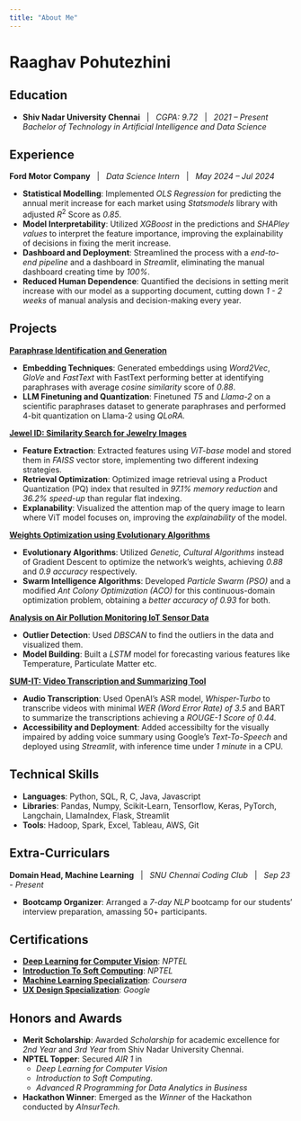```yaml
---
title: "About Me"
---
```


# **Raaghav Pohutezhini**

## Education

- **Shiv Nadar University Chennai** &nbsp; | &nbsp; *CGPA: 9.72* &nbsp; | &nbsp; *2021 -- Present* <br>
  *Bachelor of Technology in  Artificial Intelligence and Data Science*
  
## Experience

**Ford Motor Company** &nbsp; | &nbsp; *Data Science Intern* &nbsp; | &nbsp; *May 2024 -- Jul 2024* <br>

-    **Statistical Modelling**: Implemented *OLS Regression* for
    predicting the annual merit increase for each market using
    *Statsmodels* library with adjusted $R^2$ Score as *0.85*.
-    **Model Interpretability**: Utilized *XGBoost* in the predictions
    and *SHAPley* *values* to interpret the feature importance,
    improving the explainability of decisions in fixing the merit
    increase.
-    **Dashboard and Deployment**: Streamlined the process with a
    *end-to-end pipeline* and a dashboard in *Streamlit*, eliminating
    the manual dashboard creating time by *100%*.
-    **Reduced Human Dependence**: Quantified the decisions in setting
    merit increase with our model as a supporting document, cutting down
    *1 - 2 weeks* of manual analysis and decision-making every year.

## Projects

**[Paraphrase Identification and Generation](https://github.com/MuthuPalaniappan925/ParaSCI---Llama)**

-    **Embedding Techniques**: Generated embeddings using *Word2Vec*,
    *GloVe* and *FastText* with FastText performing better at
    identifying paraphrases with average *cosine similarity* score of
    *0.88*.
-    **LLM Finetuning and Quantization**: Finetuned *T5* and *Llama-2*
    on a scientific paraphrases dataset to generate paraphrases and
    performed 4-bit quantization on Llama-2 using *QLoRA.*

**[Jewel ID: Similarity Search for Jewelry Images](https://github.com/raagzz/jewelry-images-similarity-search)**

-    **Feature Extraction**: Extracted features using *ViT-base* model
    and stored them in *FAISS* vector store, implementing two different
    indexing strategies.
-    **Retrieval Optimization**: Optimized image retrieval using a
    Product Quantization (PQ) index that resulted in *97.1% memory
    reduction* and *36.2% speed-up* than regular flat indexing.
-    **Explanability**: Visualized the attention map of the query image
    to learn where ViT model focuses on, improving the *explainability*
    of the model.


**[Weights Optimization using Evolutionary Algorithms](https://github.com/raagzz/design-and-analysis-of-algorithms)**

-    **Evolutionary Algorithms**: Utilized *Genetic, Cultural
    Algorithms* instead of Gradient Descent to optimize the network's
    weights, achieving *0.88* and *0.9 accuracy* respectively.
-    **Swarm Intelligence Algorithms**: Developed *Particle Swarm (PSO)*
    and a modified *Ant Colony Optimization (ACO)* for this
    continuous-domain optimization problem, obtaining a *better accuracy
    of 0.93* for both.

**[Analysis on Air Pollution Monitoring IoT Sensor Data](https://github.com/raagzz/intro-to-IoT)**

-    **Outlier Detection**: Used *DBSCAN* to find the outliers in the
    data and visualized them.
-    **Model Building**: Built a *LSTM* model for forecasting various
    features like Temperature, Particulate Matter etc.

**[SUM-IT: Video Transcription and Summarizing Tool](https://github.com/raagzz/sum-it)**

-    **Audio Transcription**: Used OpenAI's ASR model, *Whisper-Turbo*
    to transcribe videos with minimal *WER (Word Error Rate) of 3.5* and
    BART to summarize the transcriptions achieving a *ROUGE-1 Score of
    0.44.*
-    **Accessibility and Deployment**: Added accessibilty for the
    visually impaired by adding voice summary using Google's
    *Text-To-Speech* and deployed using *Streamlit*, with inference time
    under *1 minute* in a CPU.

## Technical Skills

- **Languages**: Python, SQL, R, C, Java, Javascript
- **Libraries**: Pandas, Numpy, Scikit-Learn, Tensorflow, Keras, PyTorch,
Langchain, LlamaIndex, Flask, Streamlit
- **Tools**: Hadoop, Spark, Excel, Tableau, AWS, Git

## Extra-Curriculars

**Domain Head, Machine Learning** &nbsp; | &nbsp; *SNU Chennai Coding Club* &nbsp; | &nbsp; *Sep 23 - Present* <br>

- **Bootcamp Organizer**: Arranged a *7-day NLP* bootcamp for our
    students' interview preparation, amassing 50+ participants.

## Certifications

- **[Deep Learning for Computer Vision](https://archive.nptel.ac.in/noc/Ecertificate/?q=NPTEL23CS126S53350058220313507)**:
*NPTEL*
- **[Introduction To Soft Computing](https://archive.nptel.ac.in/noc/Ecertificate/?q=NPTEL23CS40S3434008603093225)**:
*NPTEL*
- **[Machine Learning Specialization](https://coursera.org/verify/specialization/ZB58JEM5V7QC)**:
*Coursera*
- **[UX Design Specialization](https://coursera.org/verify/professional-cert/ZTXUEUEP3Z65)**:
*Google*

## Honors and Awards

- **Merit Scholarship**: Awarded *Scholarship* for academic excellence for
*2nd Year* and *3rd Year* from Shiv Nadar University Chennai.
- **NPTEL Topper**: Secured *AIR 1* in 
    - *Deep Learning for Computer Vision*
    - *Introduction to Soft Computing.*
    - *Advanced R Programming for Data Analytics in Business*
- **Hackathon Winner**: Emerged as the *Winner* of the Hackathon conducted
by *AInsurTech.*


